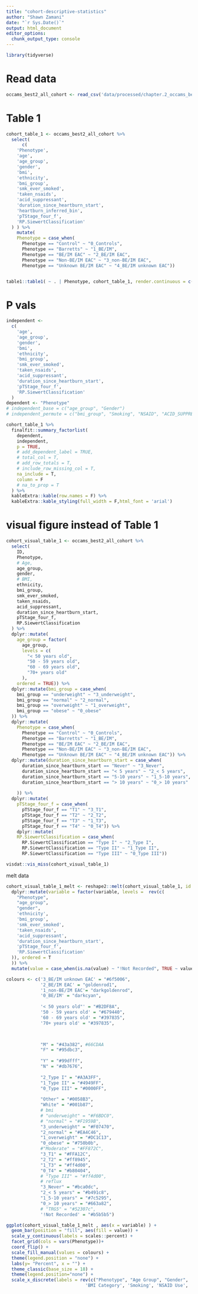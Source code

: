 ```yaml
---
title: "cohort-descriptive-statistics"
author: "Shawn Zamani"
date: "`r Sys.Date()`"
output: html_document
editor_options: 
  chunk_output_type: console
---
```


```r
library(tidyverse)
```

# Read data 

```r
occams_best2_all_cohort <- read_csv('data/processed/chapter.2_occams_best2_all_cohort_20230119.csv')
```

# Table 1

```r
cohort_table_1 <- occams_best2_all_cohort %>% 
  select(
      c(
    'Phenotype',
    'age',
    'age_group',
    'gender',
    'bmi',
    'ethnicity',
    'bmi_group',
    'smk_ever_smoked',
    'taken_nsaids',
    'acid_suppressant',
    'duration_since_heartburn_start',
    'heartburn_inferred_bin',
    'pTStage_four_f',
    'RP.SiewertClassification'
  ) ) %>% 
    mutate(
    Phenotype = case_when(
      Phenotype == "Control" ~ "0_Controls",
      Phenotype == "Barretts" ~ "1_BE/IM",
      Phenotype == "BE/IM EAC" ~ "2_BE/IM EAC",
      Phenotype == "Non-BE/IM EAC" ~ "3_non-BE/IM EAC",
      Phenotype == "Unknown BE/IM EAC" ~ "4_BE/IM unknown EAC"))


table1::table1( ~ . | Phenotype, cohort_table_1, render.continuous = c(. = "Mean [SD]", . = "Median [Q1, Q3]"))
```

# P vals

```r
independent <-
  c(
    'age',
    'age_group',
    'gender',
    'bmi',
    'ethnicity',
    'bmi_group',
    'smk_ever_smoked',
    'taken_nsaids',
    'acid_suppressant',
    'duration_since_heartburn_start',
    'pTStage_four_f',
    'RP.SiewertClassification'
  )
dependent <- "Phenotype"
# independent_base = c("age_group", "Gender")
# independent_permute = c("bmi_group", "Smoking", "NSAID", "ACID_SUPPRESSANT", "Duration_Reflux_Symptoms")

```


```r
cohort_table_1 %>% 
  finalfit::summary_factorlist(
    dependent,
    independent,
    p = TRUE,
    # add_dependent_label = TRUE,
    # total_col = T,
    # add_row_totals = T,
    # include_row_missing_col = T,
    na_include = T, 
    column = F
    # na_to_prop = T
  ) %>%
  kableExtra::kable(row.names = F) %>%
  kableExtra::kable_styling(full_width = F,html_font = 'arial')

```

# visual figure instead of Table 1
```r
cohort_visual_table_1 <- occams_best2_all_cohort %>% 
  select(
    ID,
    Phenotype,
    # Age,
    age_group,
    gender,
    # BMI,
    ethnicity,
    bmi_group,
    smk_ever_smoked,
    taken_nsaids,
    acid_suppressant,
    duration_since_heartburn_start,
    pTStage_four_f,
    RP.SiewertClassification
  ) %>% 
  dplyr::mutate(
    age_group = factor(
      age_group,
      levels = c(
        "< 50 years old",
        "50 - 59 years old",
        "60 - 69 years old",
        "70+ years old"
      ),
    ordered = TRUE)) %>% 
  dplyr::mutate(bmi_group = case_when(
    bmi_group == "underweight" ~ "3_underweight",
    bmi_group == "normal" ~ "2_normal",
    bmi_group == "overweight" ~ "1_overweight",
    bmi_group == "obese" ~ "0_obese"
  )) %>%
  dplyr::mutate(
    Phenotype = case_when(
      Phenotype == "Control" ~ "0_Controls",
      Phenotype == "Barretts" ~ "1_BE/IM",
      Phenotype == "BE/IM EAC" ~ "2_BE/IM EAC",
      Phenotype == "Non-BE/IM EAC" ~ "3_non-BE/IM EAC",
      Phenotype == "Unknown BE/IM EAC" ~ "4_BE/IM unknown EAC")) %>% 
  dplyr::mutate(duration_since_heartburn_start = case_when(
      duration_since_heartburn_start == "Never" ~ "3_Never",
      duration_since_heartburn_start == "< 5 years" ~ "2_< 5 years",
      duration_since_heartburn_start == "5-10 years" ~ "1_5-10 years",
      duration_since_heartburn_start == "> 10 years" ~ "0_> 10 years"
      
    )) %>% 
  dplyr::mutate(
    pTStage_four_f = case_when(
      pTStage_four_f == "T1" ~ "3_T1",
      pTStage_four_f == "T2" ~ "2_T2",
      pTStage_four_f == "T3" ~ "1_T3",
      pTStage_four_f == "T4" ~ "0_T4")) %>% 
    dplyr::mutate(
    RP.SiewertClassification = case_when(
      RP.SiewertClassification == "Type I" ~ "2_Type I",
      RP.SiewertClassification == "Type II" ~ "1_Type II",
      RP.SiewertClassification == "Type III" ~ "0_Type III"))

visdat::vis_miss(cohort_visual_table_1)
```


melt data
```r
cohort_visual_table_1_melt <- reshape2::melt(cohort_visual_table_1, id.vars = c('ID',"Phenotype") , measure.vars = c("age_group", "gender", 'ethnicity', 'bmi_group', 'smk_ever_smoked', 'taken_nsaids', 'acid_suppressant', 'duration_since_heartburn_start', 'pTStage_four_f', 'RP.SiewertClassification'))  %>%
  dplyr::mutate(variable = factor(variable, levels =  rev(c(
    "Phenotype",
    "age_group",
    "gender",
    'ethnicity',
    'bmi_group',
    'smk_ever_smoked',
    'taken_nsaids',
    'acid_suppressant',
    'duration_since_heartburn_start',
    'pTStage_four_f',
    'RP.SiewertClassification'
  )), ordered = T
  )) %>% 
  mutate(value = case_when(is.na(value) ~ "!Not Recorded", TRUE ~ value)) 

```


```r

colours <- c('3_BE/IM unknown EAC' = "#6f5006", 
             '2_BE/IM EAC' = "goldenrod1",
             '1_non-BE/IM EAC'= "darkgoldenrod", 
             '0_BE/IM' = "darkcyan",
  
             '< 50 years old"' = "#B2DF8A", 
             '50 - 59 years old' = "#679440", 
             '60 - 69 years old' = "#397835", 
             '70+ years old' = "#397835", 


             
             "M" = "#43a382", #66CDAA
             "F" = "#95dbc3", 
             
             "Y" = "#99dfff", 
             "N" = "#db7676", 
             
             "2_Type I" = "#A3A3FF",
             "1_Type II" = "#4949FF",
             "0_Type III" = "#0000FF",
             
             "Other" = "#0058B3", 
             "White" = "#001b87", 
             # bmi
             # "underweight" = "#F6BDC0",
             # "normal" = "#F1959B", 
             "3_underweight" = "#F07470", 
             "2_normal" = "#EA4C46", 
             "1_overweight" = "#DC1C13", 
             "0_obese" = "#750b0b", 
             #"Moderate" = "#FF872C", 
             "3_T1" = "#FFA12C",
             "2_T2" = "#ff8945",
             "1_T3" = "#ff4d00",
             "0_T4" = "#b80404",
             # "Type III" = "#ff4d00",
             # reflux
             "3_Never" = "#bca0dc", 
             "2_< 5 years" = "#b491c8", 
             "1_5-10 years" = "#7c5295", 
             "0_> 10 years" = "#663a82", 
             # "TRG5" = "#52307c",
             '!Not Recorded' = "#b5b5b5")

ggplot(cohort_visual_table_1_melt , aes(x = variable) ) + 
  geom_bar(position = "fill", aes(fill = value)) + 
  scale_y_continuous(labels = scales::percent) +
  facet_grid(cols = vars(Phenotype))+
  coord_flip() + 
  scale_fill_manual(values = colours) +
  theme(legend.position = "none") +
  labs(y= "Percent", x = "") +
  theme_classic(base_size = 18) +
  theme(legend.position="none") +
  scale_x_discrete(labels = rev(c("Phenotype", "Age Group", "Gender", 'Ethnicity',
                              'BMI Category', 'Smoking', 'NSAID Use', 'PPI Use', 'Duration of \n Reflux Symptoms', "T stage (OAC)", "Siewert type (OAC)")))
```
